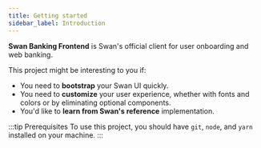 ```yaml
---
title: Getting started
sidebar_label: Introduction
---
```



**Swan Banking Frontend** is Swan's official client for user onboarding and web banking.

<PartialExample />

This project might be interesting to you if:

- You need to **bootstrap** your Swan UI quickly.
- You need to **customize** your user experience, whether with fonts and colors or by eliminating optional components.
- You'd like to **learn from Swan's reference** implementation.

:::tip Prerequisites
To use this project, you should have `git`, `node`, and `yarn` installed on your machine.
:::
